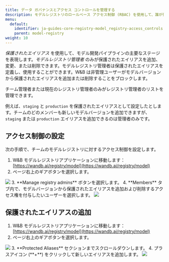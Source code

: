 ---
title: データ ガバナンスとアクセス コントロールを管理する
description: モデルレジストリのロールベース アクセス制御 (RBAC) を使用して、誰が保護されたエイリアスを更新できるかを制御します。
menu:
  default:
    identifier: ja-guides-core-registry-model_registry-access_controls
    parent: model-registry
weight: 10
---

*保護されたエイリアス* を使用して、モデル開発パイプラインの主要なステージを表現します。*モデルレジストリ管理者* のみが保護されたエイリアスを追加、変更、または削除できます。モデルレジストリ管理者は保護されたエイリアスを定義し、使用することができます。W&B は非管理ユーザーがモデルバージョンから保護されたエイリアスを追加または削除することをブロックします。

<Note>
チーム管理者または現在のレジストリ管理者のみがレジストリ管理者のリストを管理できます。
</Note>

例えば、`staging` と `production` を保護されたエイリアスとして設定したとします。チームのどのメンバーも新しいモデルバージョンを追加できますが、`staging` または `production` エイリアスを追加できるのは管理者のみです。

## アクセス制御の設定

次の手順で、チームのモデルレジストリに対するアクセス制御を設定します。

1. W&B モデルレジストリアプリケーションに移動します：[https://wandb.ai/registry/model](https://wandb.ai/registry/model)
2. ページ右上のギアボタンを選択します。
<Frame>
    <img src="/images/models/rbac_gear_button.png"  />
</Frame>
3. **Manage registry admins** ボタンを選択します。
4. **Members** タブ内で、モデルバージョンから保護されたエイリアスを追加および削除するアクセス権を付与したいユーザーを選択します。
<Frame>
    <img src="/images/models/access_controls_admins.gif"  />
</Frame>

## 保護されたエイリアスの追加

1. W&B モデルレジストリアプリケーションに移動します：[https://wandb.ai/registry/model](https://wandb.ai/registry/model)
2. ページ右上のギアボタンを選択します。
<Frame>
    <img src="/images/models/rbac_gear_button.png"  />
</Frame>
3. **Protected Aliases** セクションまでスクロールダウンします。
4. プラスアイコン (**+**) をクリックして新しいエイリアスを追加します。
<Frame>
    <img src="/images/models/access_controls_add_protected_aliases.gif"  />
</Frame>